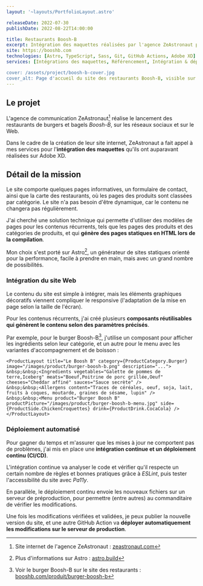 ```yaml
---
layout: '~layouts/PortfolioLayout.astro'

releaseDate: 2022-07-30
publishDate: 2022-08-22T14:00:00

title: Restaurants Boosh-B
excerpt: Intégration des maquettes réalisées par l'agence ZeAstronaut pour les restaurants Boosh-B.
site: https://booshb.com
technologies: [Astro, TypeScript, Sass, Git, GitHub Actions, Adobe XD]
services: [Intégrations des maquettes, Référencement, Intégration & déploiement continus, Gestion de l'hébergement]

cover: /assets/project/boosh-b-cover.jpg
cover_alt: Page d'accueil du site des restaurants Boosh-B, visible sur booshb.com
---
```


## Le projet

L'agence de communication ZeAstronaut[^1] réalise le lancement des restaurants de burgers et bagels *Boosh-B*, sur les réseaux sociaux et sur le Web.

Dans le cadre de la création de leur site internet, ZeAstronaut a fait appel à mes services pour l'**intégration des maquettes** qu'ils ont auparavant réalisées sur Adobe XD.

## Détail de la mission

Le site comporte quelques pages informatives, un formulaire de contact, ainsi que la carte des restaurants, où les pages des produits sont classées par catégorie. Le site n'a pas besoin d'être dynamique, car le contenu ne changera pas régulièrement.

J'ai cherché une solution technique qui permette d'utiliser des modèles de pages pour les contenus récurrents, tels que les pages des produits et des catégories de produits, et qui **génère des pages statiques en HTML lors de la compilation**.

Mon choix s'est porté sur Astro[^2], un générateur de sites statiques orienté pour la performance, facile à prendre en main, mais avec un grand nombre de possibilités.

### Intégration du site Web

Le contenu du site est simple à intégrer, mais les éléments graphiques décoratifs viennent compliquer le responsive (l'adaptation de la mise en page selon la taille de l'écran). 

Pour les contenus récurrents, j'ai créé plusieurs **composants réutilisables qui génèrent le contenu selon des paramètres précisés**.

Par exemple, pour le burger Boosh-B[^3], j'utilise un composant pour afficher les ingrédients selon leur catégorie, et un autre pour le menu avec les variantes d'accompagnement et de boisson :

```astro
<ProductLayout title="Le Boosh B" category={ProductCategory.Burger} image="/images/product/burger-boosh-b.png" description="...">
&nbsp;&nbsp;<Ingredients vegetables="Galette de pommes de terre,Iceberg" meats="Boeuf,Poitrine de porc grillée,Oeuf" cheeses="Cheddar affiné" sauces="Sauce secrète" />
&nbsp;&nbsp;<Allergens content="Traces de céréales, oeuf, soja, lait, fruits à coques, moutarde, graines de sésame, lupin" />
&nbsp;&nbsp;<Menu product="Burger Boosh B" productPicture="/images/product/burger-boosh-b-menu.jpg" side={ProductSide.ChickenCroquettes} drink={ProductDrink.CocaCola} />
</ProductLayout>
```

### Déploiement automatisé

Pour gagner du temps et m'assurer que les mises à jour ne comportent pas de problèmes, j'ai mis en place une **intégration continue et un déploiement continu (CI/CD)**.

L'intégration continue va analyser le code et vérifier qu'il respecte un certain nombre de règles et bonnes pratiques grâce à *ESLint*, puis tester l'accessibilité du site avec *Pa11y*.

En parallèle, le déploiement continu envoie les nouveaux fichiers sur un serveur de préproduction, pour permettre (entre autres) au commanditaire de vérifier les modifications.

Une fois les modifications vérifiées et validées, je peux publier la nouvelle version du site, et une autre GitHub Action va **déployer automatiquement les modifications sur le serveur de production**.

[^1]: Site internet de l'agence ZeAstronaut : <a href="https://zeastronaut.com/" rel="noopener" target="_blank">zeastronaut.com</a>

[^2]: Plus d'informations sur Astro : <a href="https://astro.build/" rel="noopener noreferrer nofollow" target="_blank">astro.build</a>

[^3]: Voir le burger Boosh-B sur le site des restaurants : <a href="https://booshb.com/produit/burger-boosh-b" rel="noopener noreferrer nofollow" target="_blank">booshb.com/produit/burger-boosh-b</a>
